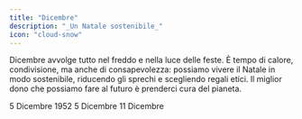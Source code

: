 ```yaml
---
title: "Dicembre"
description: "_Un Natale sostenibile_"
icon: "cloud-snow"
---
```


Dicembre avvolge tutto nel freddo e nella luce delle feste. È tempo di calore, condivisione, ma anche di consapevolezza: possiamo vivere il Natale in modo sostenibile, riducendo gli sprechi e scegliendo regali etici. Il miglior dono che possiamo fare al futuro è prenderci cura del pianeta.

<CardGroup cols="2">
  <Card title="The Great smog " icon="smog" color="#00bef9" horizontal href="/mesi/dicembre/greatsmog">
    5 Dicembre 1952
  </Card>
  <Card title="Giornata mondiale dei diritti animali" icon="cow" color="#00bef9" horizontal href="/mesi/dicembre/dirittianimali">
    5 Dicembre 
  </Card>
  <Card title="Giornata mondiale della montagna " icon="mountain-sun" color="#00bef9" horizontal href="mesi/dicembre/montagna">
    11 Dicembre 
  </Card>
</CardGroup>